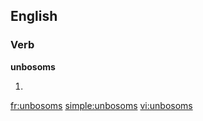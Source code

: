 ==English==

===Verb===
'''unbosoms'''

# {{third-person singular of|[[unbosom]]}}

[[fr:unbosoms]]
[[simple:unbosoms]]
[[vi:unbosoms]]